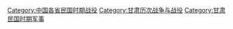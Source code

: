 [[Category:中国各省民国时期战役|Category:中国各省民国时期战役]]
[[Category:甘肃历次战争与战役|Category:甘肃历次战争与战役]]
[[Category:甘肃民国时期军事|Category:甘肃民国时期军事]]